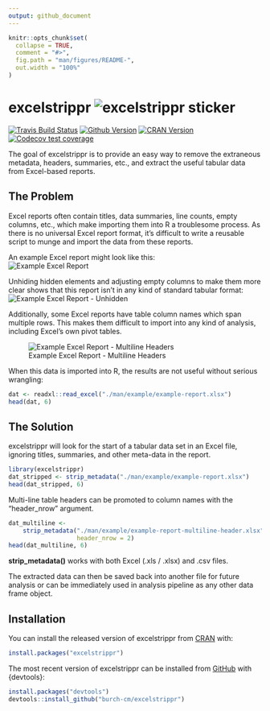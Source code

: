 ```yaml
---
output: github_document
---
```


<!-- README.md is generated from README.Rmd. Please edit that file -->

```r
knitr::opts_chunk$set(
  collapse = TRUE,
  comment = "#>",
  fig.path = "man/figures/README-",
  out.width = "100%"
)
```

# excelstrippr    ![excelstrippr sticker](./man/img/sticker-small.png)  

<!-- badges: start -->
[![Travis Build Status](https://travis-ci.com/burch-cm/excelstrippr.svg?branch=main)](https://travis-ci.com/burch-cm/excelstrippr)
[![Github Version](https://img.shields.io/badge/devel%20version-0.1.4-blue.svg)](https://github.com/excelstrippr)
[![CRAN Version](https://www.r-pkg.org/badges/version/excelstrippr)](https://CRAN.R-project.org/package=excelstrippr)
[![Codecov test coverage](https://codecov.io/gh/burch-cm/excelstrippr/branch/master/graph/badge.svg)](https://codecov.io/gh/burch-cm/excelstrippr?branch=main)
<!-- badges: end -->

The goal of excelstrippr is to provide an easy way to remove the extraneous
metadata, headers, summaries, etc., and extract the useful tabular data from Excel-based reports. 

## The Problem  
Excel reports often contain titles, data summaries, line counts, empty columns, 
etc., which make importing them into R a troublesome process. 
As there is no universal Excel report format, 
it's difficult to write a reusable script to munge and import the data from 
these reports.

An example Excel report might look like this:  
![Example Excel Report](./man/img/init-excel.png)  

Unhiding hidden elements and adjusting empty columns to make them more clear shows 
that this report isn't in any kind of standard tabular format:  
![Example Excel Report - Unhidden](./man/img/unhidden-excel.png)

Additionally, some Excel reports have table column names which span multiple rows. This makes them difficult to import into any kind of analysis, including Excel's own pivot tables.  

![Example Excel Report - Multiline Headers](./man/img/multiline-excel.png)


When this data is imported into R, the results are not useful without serious 
wrangling:  
```r
dat <- readxl::read_excel("./man/example/example-report.xlsx")
head(dat, 6)
```

## The Solution  
excelstrippr will look for the start of a tabular data set in an Excel file, ignoring 
titles, summaries, and other meta-data in the report. 

```r
library(excelstrippr)
dat_stripped <- strip_metadata("./man/example/example-report.xlsx")
head(dat_stripped, 6)
```

Multi-line table headers can be promoted to column names with the "header_nrow" argument.  
```r
dat_multiline <- 
    strip_metadata("./man/example/example-report-multiline-header.xlsx",
                   header_nrow = 2)
head(dat_multiline, 6)
```

**strip_metadata()** works with both Excel (.xls / .xlsx) and .csv files.  

The extracted data can then be saved back into another file for future analysis or can be immediately used in analysis pipeline as any other data frame object.

## Installation

You can install the released version of excelstrippr from [CRAN](https://CRAN.R-project.org) with:

``` r
install.packages("excelstrippr")
```

The most recent version of excelstrippr can be installed from [GitHub](https://github.com/burch-cm/excelstrippr) with {devtools}:  
``` r
install.packages("devtools")
devtools::install_github("burch-cm/excelstrippr")
```

